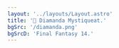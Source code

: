 ```yaml
---
layout: '../layouts/Layout.astro'
title: '🌱 Diamanda Mystiqueat.'
bgSrc: '/diamanda.png'
bgSrcD: 'Final Fantasy 14.'
---
```



<meta property='og:type' content='website' />
<meta property='og:title' content='🌱 Diamanda Mystiqueat.' />
<meta property='og:description' content='My FF14 Character.' />
<meta property='og:image' content='/diamanda.png' />

<meta property='twitter:card' content='summary_large_image' />
<meta property='twitter:title' content='🌱 Diamanda Mystiqueat.' />
<meta property='twitter:description' content='My FF14 Character.' />
<meta property='twitter:image' content='/diamanda.png' />

<Title
  title='🌱 Diamanda Mystiqueat.'
  subtitle='She/Her.'
  imageAlt='Diamanda'
  image='/diamandapfp.png'
/>

- 🌱 Started to play 25th June 2023.
- 👋 Launch the game every 38648302 years. (almost)
- 🧙 White mage as my main job.
- 🐟 Fishing was my destiny.

<br />

- 👀 On Chrystal > Malboro.
- 🍍 Eat pineapple's pizza.
- 🩷 Loves RPing sometimes.
- 🤖 I'm an NPC.

<br />

<Links>
  <Link
    color='#b69bc9'
    text="My character's profile"
    href='https://na.finalfantasyxiv.com/lodestone/character/48341270'
    newTab={true}
  />
  <Link
    color='#d4d4d4'
    text='My free company'
    href='https://na.finalfantasyxiv.com/lodestone/freecompany/9233927348481549851/'
    newTab={true}
  />
</Links>
